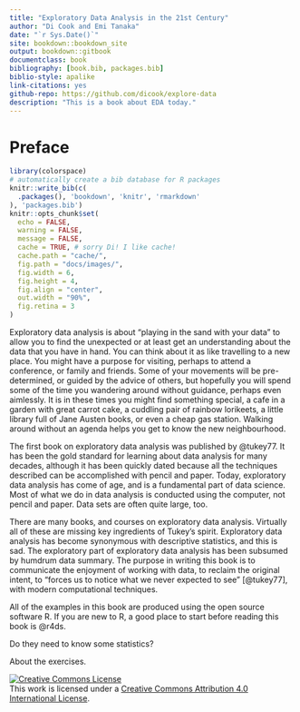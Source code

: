 ```yaml
--- 
title: "Exploratory Data Analysis in the 21st Century"
author: "Di Cook and Emi Tanaka"
date: "`r Sys.Date()`"
site: bookdown::bookdown_site
output: bookdown::gitbook
documentclass: book
bibliography: [book.bib, packages.bib]
biblio-style: apalike
link-citations: yes
github-repo: https://github.com/dicook/explore-data
description: "This is a book about EDA today."
---
```


# Preface

<!-- Preface: Most often found in non-fiction books or academic writing, a preface is written from the point of view of the author. This short introductory statement reveals information about why the author wrote the book. A writer might also talk about themselves and why they are qualified to write about this topic. -->

```r
library(colorspace)
# automatically create a bib database for R packages
knitr::write_bib(c(
  .packages(), 'bookdown', 'knitr', 'rmarkdown'
), 'packages.bib')
knitr::opts_chunk$set(
  echo = FALSE,
  warning = FALSE,
  message = FALSE,
  cache = TRUE, # sorry Di! I like cache!
  cache.path = "cache/", 
  fig.path = "docs/images/",
  fig.width = 6,
  fig.height = 4,
  fig.align = "center",
  out.width = "90%",
  fig.retina = 3
)
```

<!-- https://www.masterclass.com/articles/how-to-write-a-preface-for-a-book#how-to-write-a-preface-in-4-steps
- Explain why the author chose to write about this topic 
- Reveal their motivation and inspiration for writing the book 
- Describe the process of researching the topic of the book  - Outline the process of writing the book, including any challenges and how long it took 

 Brevity Is Better. Be Interesting. Think of a Preface as a “Making of.” Inspire Readers by Sharing Your Passion. -->

<!-- From my experience, also set out expectations. who should read it, what do they need to know before reading. 
-->

<!-- history and motivation -->

Exploratory data analysis is about "playing in the sand with your data" to allow you to find the unexpected or at least get an understanding about the data that you have in hand. You can think about it as like travelling to a new place. You might have a purpose for visiting, perhaps to attend a conference, or family and friends. Some of your movements will be pre-determined, or guided by the advice of others, but hopefully you will spend some of the time you wandering around without guidance, perhaps even aimlessly. It is in these times you might find something special, a cafe in a garden with great carrot cake, a cuddling pair of rainbow lorikeets, a little library full of Jane Austen books, or even a cheap gas station. Walking around without an agenda helps you get to know the new neighbourhood. 

The first book on exploratory data analysis was published by @tukey77. It has been the gold standard for learning about data analysis for many decades, although it has been quickly dated because all the techniques described can be accomplished with pencil and paper. Today, exploratory data analysis has come of age, and is a fundamental part of data science. Most of what we do in data analysis is conducted using the computer, not pencil and paper. Data sets are often quite large, too.

<!-- why write this book -->

There are many books, and courses on exploratory data analysis. Virtually all of these are missing key ingredients of Tukey's spirit. Exploratory data analysis has become synonymous with descriptive statistics, and this is sad. The exploratory part of exploratory data analysis has been subsumed by humdrum data summary. The purpose in writing this book is to communicate the enjoyment of working with data, to reclaim the original intent, to "forces us to notice what we never expected to see" [@tukey77], with modern computational techniques. 

<!-- Talk about teaching -->

<!-- what you need to know -->
All of the examples in this book are produced using the open source software R. If you are new to R, a good place to start before reading this book is @r4ds. 

Do they need to know some statistics?
 
About the exercises.


<a rel="license" href="http://creativecommons.org/licenses/by/4.0/"><img alt="Creative Commons License" style="border-width:0" src="https://i.creativecommons.org/l/by/4.0/88x31.png" /></a><br />This work is licensed under a <a rel="license" href="http://creativecommons.org/licenses/by/4.0/">Creative Commons Attribution 4.0 International License</a>.
